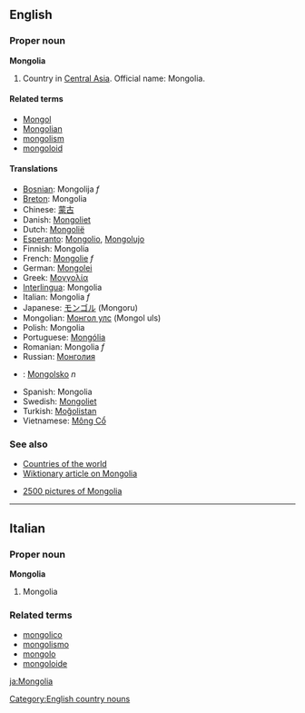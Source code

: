 ==English==

===Proper noun===
'''Mongolia'''

#Country in [[Central Asia]]. Official name: Mongolia.

====Related terms====
*[[Mongol]]
*[[Mongolian]]
*[[mongolism]]
*[[mongoloid]]

====Translations====
*[[Bosnian]]: Mongolija ''f''
*[[Breton]]: Mongolia
*Chinese: [[蒙古]]
*Danish: [[Mongoliet]]
*Dutch: [[Mongolië]]
*[[Esperanto]]: [[Mongolio]], [[Mongolujo]]
*Finnish: Mongolia
*French: [[Mongolie]] ''f''
*German: [[Mongolei]]
*Greek: [[Μογγολία]]
*[[Interlingua]]: Mongolia
*Italian: Mongolia ''f''
*Japanese: [[モンゴル]] (Mongoru)
*Mongolian: [[Монгол улс]] (Mongol uls)
*Polish: Mongolia
*Portuguese: [[Mongólia]]
*Romanian: Mongolia ''f''
*Russian: [[Монголия]]
*{{sk}}: [[Mongolsko#Slovak|Mongolsko]] ''n''
*Spanish: Mongolia
*Swedish: [[Mongoliet]]
*Turkish: [[Moğolistan]]
*Vietnamese: [[Mông Cổ]]

===See also===
*[[Countries of the world]]
*[[w:Mongolia|Wiktionary article on Mongolia]]
[[Category:English country nouns]]
*[http://www.ub-mongolia.mn 2500 pictures of Mongolia]

----

==Italian==
===Proper noun===
'''Mongolia'''

# Mongolia

===Related terms===
*[[mongolico]]
*[[mongolismo]]
*[[mongolo]]
*[[mongoloide]]

[[ja:Mongolia]]